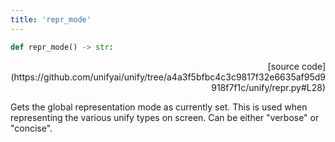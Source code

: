 ```yaml
---
title: 'repr_mode'
---
```


```python
def repr_mode() -> str:
```

<p align="right">[source code](https://github.com/unifyai/unify/tree/a4a3f5bfbc4c3c9817f32e6635af95d9918f7f1c/unify/repr.py#L28)</p>

Gets the global representation mode as currently set. This is used when representing
the various unify types on screen. Can be either "verbose" or "concise".